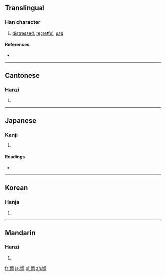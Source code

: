==Translingual==

===Han character===
{{Han char|rn=61|rad=心|as=08|sn=11|four=9702<sub>0</sub>|canj=心月土口 (PBGR)}}

# [[distressed]], [[regretful]], [[sad]]

====References====
* {{Han ref|kx=0389.340|dkj=10757|dj=0724.010|hdz=42317.100|uh=60C6|ud=24774|bh=B1A8|bd=45480}}

----

==Cantonese==

===Hanzi===
{{yue-hanzi|jyut=|y=chau4}}

# {{defn|Cantonese|sort=心08}}

----

==Japanese==

===Kanji===
{{ja-kanji|grade=|rs=心08}}

# {{defn|Japanese|sort=心08}}

====Readings====
* {{ja-readings|on=[[ちゅう]] (chū)|kun=[[うらむ]] (uramu)}}

----

==Korean==

===Hanja===
{{ko-hanja|hangeul=추|eumhun=|rv=chu|mr=ch'u|y=chwu}}

# {{defn|Korean|sort=心08}}

----

==Mandarin==

===Hanzi===
{{cmn-hanzi|pin=[[chóu]] ([[chou2]])|wg=ch'ou<sup>2</sup>}}

# {{defn|Mandarin|sort=心08}}

[[fr:惆]]
[[ja:惆]]
[[pl:惆]]
[[zh:惆]]
